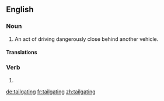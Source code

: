 ==English==

===Noun===
{{head|en|noun}}

# An act of driving dangerously close behind another vehicle.

====Translations====
{{trans-top|driving dangerously close behind another vehicl}}
{{trans-mid}}
{{trans-bottom}}

===Verb===
{{head|en|verb form}}

# {{present participle of|tailgate}}

[[de:tailgating]]
[[fr:tailgating]]
[[zh:tailgating]]